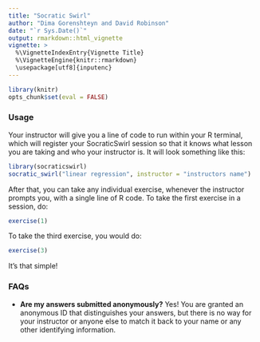 ```yaml
---
title: "Socratic Swirl"
author: "Dima Gorenshteyn and David Robinson"
date: "`r Sys.Date()`"
output: rmarkdown::html_vignette
vignette: >
  %\VignetteIndexEntry{Vignette Title}
  %\VignetteEngine{knitr::rmarkdown}
  \usepackage[utf8]{inputenc}
---
```


```r
library(knitr)
opts_chunk$set(eval = FALSE)
```

### Usage

Your instructor will give you a line of code to run within your R terminal, which will register your SocraticSwirl session so that it knows what lesson you are taking and who your instructor is. It will look something like this:

```r
library(socraticswirl)
socratic_swirl("linear regression", instructor = "instructors name")
```

After that, you can take any individual exercise, whenever the instructor prompts you, with a single line of R code. To take the first exercise in a session, do:

```r
exercise(1)
```

To take the third exercise, you would do:

```r
exercise(3)
```

It's that simple!

### FAQs

* **Are my answers submitted anonymously?** Yes! You are granted an anonymous ID that distinguishes your answers, but there is no way for your instructor or anyone else to match it back to your name or any other identifying information.
